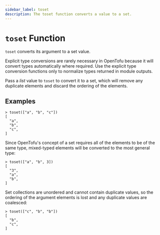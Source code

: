 ```yaml
---
sidebar_label: toset
description: The toset function converts a value to a set.
---
```


# `toset` Function

`toset` converts its argument to a set value.

Explicit type conversions are rarely necessary in OpenTofu because it will
convert types automatically where required. Use the explicit type conversion
functions only to normalize types returned in module outputs.

Pass a _list_ value to `toset` to convert it to a set, which will remove any
duplicate elements and discard the ordering of the elements.

## Examples

```
> toset(["a", "b", "c"])
[
  "a",
  "b",
  "c",
]
```

Since OpenTofu's concept of a set requires all of the elements to be of the
same type, mixed-typed elements will be converted to the most general type:

```
> toset(["a", "b", 3])
[
  "3",
  "a",
  "b",
]
```

Set collections are unordered and cannot contain duplicate values, so the
ordering of the argument elements is lost and any duplicate values are
coalesced:

```
> toset(["c", "b", "b"])
[
  "b",
  "c",
]
```
